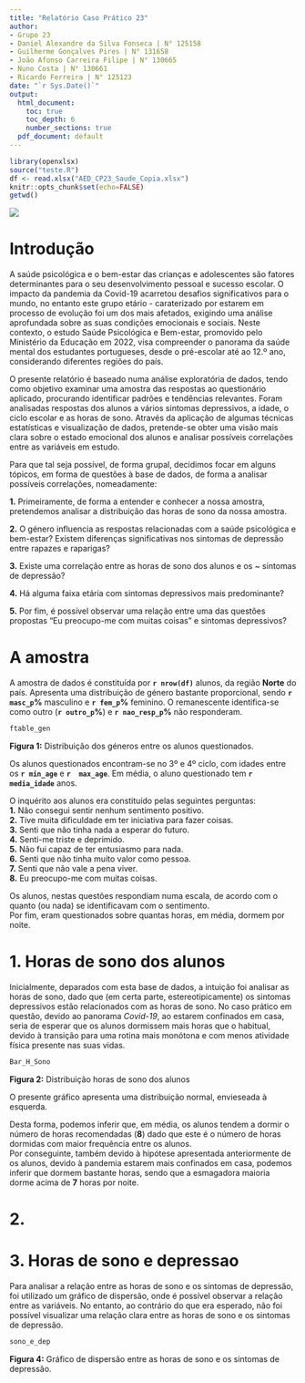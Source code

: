 ```yaml
---
title: "Relatório Caso Prático 23"
author:  
- Grupo 23
- Daniel Alexandre da Silva Fonseca | N° 125158 
- Guilherme Gonçalves Pires | N° 131658  
- João Afonso Carreira Filipe | N° 130665  
- Nuno Costa | N° 130661  
- Ricardo Ferreira | N° 125123
date: "`r Sys.Date()`"
output:
  html_document:
    toc: true
    toc_depth: 6
    number_sections: true
  pdf_document: default
---
```


```r
library(openxlsx)
source("teste.R")
df <- read.xlsx("AED_CP23_Saude_Copia.xlsx")
knitr::opts_chunk$set(echo=FALSE)
getwd()
```


![](iscte.PNG)

# Introdução

A saúde psicológica e o bem-estar das crianças e adolescentes são fatores determinantes para o seu desenvolvimento pessoal e sucesso escolar. O impacto da pandemia da Covid-19 acarretou desafios significativos para o mundo, no entanto este grupo etário - caraterizado por estarem em processo de evolução foi um dos mais afetados, exigindo uma análise aprofundada sobre as suas condições emocionais e sociais. Neste contexto, o estudo Saúde Psicológica e Bem-estar, promovido pelo Ministério da Educação em 2022, visa compreender o panorama da saúde mental dos estudantes portugueses, desde o pré-escolar até ao 12.º ano, considerando diferentes regiões do país.

O presente relatório é baseado numa análise exploratória de dados, tendo como objetivo examinar uma amostra das respostas ao questionário aplicado, procurando identificar padrões e tendências relevantes. Foram analisadas respostas dos alunos a vários sintomas depressivos, a idade, o ciclo escolar e as horas de sono. Através da aplicação de algumas técnicas estatísticas e visualização de dados, pretende-se obter uma visão mais clara sobre o estado emocional dos alunos e analisar possíveis correlações entre as variáveis em estudo.

Para que tal seja possível, de forma grupal, decidimos focar em alguns tópicos, em forma de questões à base de dados, de forma a analisar possíveis correlações, nomeadamente: 

  **1.** Primeiramente, de forma a entender e conhecer a nossa amostra, 
  pretendemos analisar a distribuição das horas de sono da nossa amostra.  
  
  **2.** O género influencia as respostas relacionadas com a saúde 
  psicológica e bem-estar? Existem diferenças significativas nos sintomas 
  de 
  depressão entre rapazes e raparigas?
  
  **3.** Existe uma correlação entre as horas de sono dos alunos e os ~
  sintomas de depressão?
  
  **4.** Há alguma faixa etária com sintomas depressivos mais 
  predominante?
  
  **5.** Por fim, é possível observar uma relação entre uma das questões 
  propostas "Eu preocupo-me com muitas coisas" e sintomas depressivos?

# A amostra

A amostra de dados é constituída por **`r nrow(df)`** alunos, da região **Norte** do país. Apresenta uma distribuição de género bastante proporcional, sendo **`r masc_p`%** masculino e **`r fem_p`%** feminino. O remanescente identifica-se como outro (**`r outro_p`%**) e **`r nao_resp_p`%** não responderam.

```r
ftable_gen
```

   **Figura 1:** Distribuição dos géneros entre os alunos questionados.   

Os alunos questionados encontram-se no 3º e 4º ciclo, com idades entre os **`r min_age`** e **`r  max_age`**. Em média, o aluno questionado tem **`r media_idade`** anos.

O inquérito aos alunos era constituído pelas seguintes perguntas:     
  **1.** Não consegui sentir nenhum sentimento positivo.  
  **2.** Tive muita dificuldade em ter iniciativa para fazer coisas.  
  **3.** Senti que não tinha nada a esperar do futuro.  
  **4.** Senti-me triste e deprimido.    
  **5.** Não fui capaz de ter entusiasmo para nada.  
  **6.** Senti que não tinha muito valor como pessoa.  
  **7.** Senti que não vale a pena viver.  
  **8.** Eu preocupo-me com muitas coisas.  
  
  Os alunos, nestas questões respondiam numa escala, de acordo com o quanto (ou nada) se identificavam com o sentimento.   
  Por fim, eram questionados sobre quantas horas, em média, dormem por noite.
  
  
# 1. Horas de sono dos alunos

  Inicialmente, deparados com esta base de dados, a intuição foi analisar as horas de sono, dado que (em certa parte, estereotipicamente) os sintomas depressivos estão relacionados com as horas de sono. No caso prático em questão, devido ao panorama *Covid-19*, ao estarem confinados em casa, seria de esperar que os alunos dormissem mais horas que o habitual, devido à transição para uma rotina mais monótona e com menos atividade física presente nas suas vidas.
```r

Bar_H_Sono

```
   
   **Figura 2:** Distribuição horas de sono dos alunos   
   
O presente gráfico apresenta uma distribuição normal, envieseada à esquerda.

Desta forma, podemos inferir que, em média, os alunos tendem a dormir o número de horas recomendadas (**8**) dado que este é o número de horas dormidas com maior frequência entre os alunos.   
Por conseguinte, também devido à hipótese apresentada anteriormente de os alunos, devido à pandemia estarem mais confinados em casa, podemos inferir que dormem bastante horas, sendo que a esmagadora maioria dorme acima de **7** horas por noite.  

# 2. 






# 3. Horas de sono e depressao
Para analisar a relação entre as horas de sono e os sintomas de depressão, foi utilizado um gráfico de dispersão, onde é possível observar a relação entre as variáveis. No entanto, ao contrário do que era esperado, não foi possível visualizar uma relação clara entre as horas de sono e os sintomas de depressão.

```r

sono_e_dep

```
   
   
   **Figura 4:** Gráfico de dispersão entre as horas de sono e os sintomas de depressão.




